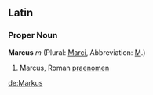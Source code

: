 ==Latin==
===Proper Noun===
'''Marcus''' ''m'' (Plural: [[Marci]], Abbreviation: [[M]].)

#Marcus, Roman [[praenomen]]

[[de:Markus]]